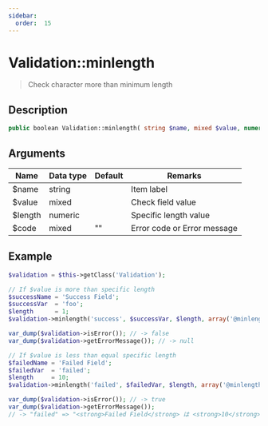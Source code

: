 ```yaml
---
sidebar:
  order:  15
---
```


# Validation::minlength

> Check character more than minimum length

## Description

```php
public boolean Validation::minlength( string $name, mixed $value, numeric $length, [ mixed $code = '' ] )
```

## Arguments

| Name    | Data type | Default | Remarks                     |
| ------- | --------- | ------- | --------------------------- |
| $name   | string    |         | Item label                  |
| $value  | mixed     |         | Check field value           |
| $length | numeric   |         | Specific length value       |
| $code   | mixed     | ""      | Error code or Error message |

## Example

```php title="Controller"
$validation = $this->getClass('Validation');

// If $value is more than specific length
$successName = 'Success Field';
$successVar  = 'foo';
$length      = 1;
$validation->minlength('success', $successVar, $length, array('@minlength', $successName, $length));

var_dump($validation->isError()); // -> false
var_dump($validation->getErrorMessage()); // -> null

// If $value is less than equal specific length
$failedName = 'Failed Field';
$failedVar  = 'failed';
$length     = 10;
$validation->minlength('failed', $failedVar, $length, array('@minlength', $failedName, $length));

var_dump($validation->isError()); // -> true
var_dump($validation->getErrorMessage());
// -> "failed" => "<strong>Failed Field</strong> は <strong>10</strong> 文字以上で入力してください"
```
